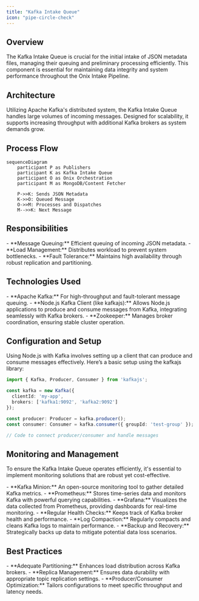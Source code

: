 ```yaml
---
title: "Kafka Intake Queue"
icon: "pipe-circle-check"
---
```


## Overview

The Kafka Intake Queue is crucial for the initial intake of JSON metadata files, managing their queuing and preliminary processing efficiently. This component is essential for maintaining data integrity and system performance throughout the Onix Intake Pipeline.

## Architecture

<AccordionGroup>
  <Accordion title="Technical Architecture">
    Utilizing Apache Kafka's distributed system, the Kafka Intake Queue handles large volumes of incoming messages. Designed for scalability, it supports increasing throughput with additional Kafka brokers as system demands grow.
  </Accordion>
</AccordionGroup>

## Process Flow

```mermaid
sequenceDiagram
    participant P as Publishers
    participant K as Kafka Intake Queue
    participant O as Onix Orchestration
    participant M as MongoDB/Content Fetcher

    P->>K: Sends JSON Metadata
    K->>O: Queued Message
    O->>M: Processes and Dispatches
	M-->>K: Next Message
```

## Responsibilities

<AccordionGroup>
  <Accordion title="Main Responsibilities">
    - **Message Queuing:** Efficient queuing of incoming JSON metadata.
    - **Load Management:** Distributes workload to prevent system bottlenecks.
    - **Fault Tolerance:** Maintains high availability through robust replication and partitioning.
  </Accordion>
</AccordionGroup>

## Technologies Used

<AccordionGroup>
  <Accordion title="Key Technologies">
    - **Apache Kafka:** For high-throughput and fault-tolerant message queuing.
    - **Node.js Kafka Client (like kafkajs):** Allows Node.js applications to produce and consume messages from Kafka, integrating seamlessly with Kafka brokers.
    - **Zookeeper:** Manages broker coordination, ensuring stable cluster operation.
  </Accordion>
</AccordionGroup>

## Configuration and Setup

Using Node.js with Kafka involves setting up a client that can produce and consume messages effectively. Here’s a basic setup using the kafkajs library:

```typescript Typescript
import { Kafka, Producer, Consumer } from 'kafkajs';

const kafka = new Kafka({
  clientId: 'my-app',
  brokers: ['kafka1:9092', 'kafka2:9092']
});

const producer: Producer = kafka.producer();
const consumer: Consumer = kafka.consumer({ groupId: 'test-group' });

// Code to connect producer/consumer and handle messages
```

## Monitoring and Management

To ensure the Kafka Intake Queue operates efficiently, it's essential to implement monitoring solutions that are robust yet cost-effective.

<AccordionGroup>
  <Accordion title="Monitoring Tools">
    - **Kafka Minion:** An open-source monitoring tool to gather detailed Kafka metrics.
    - **Prometheus:** Stores time-series data and monitors Kafka with powerful querying capabilities.
    - **Grafana:** Visualizes the data collected from Prometheus, providing dashboards for real-time monitoring.
  </Accordion>
  <Accordion title="Management Practices">
    - **Regular Health Checks:** Keeps track of Kafka broker health and performance.
    - **Log Compaction:** Regularly compacts and cleans Kafka logs to maintain performance.
    - **Backup and Recovery:** Strategically backs up data to mitigate potential data loss scenarios.
  </Accordion>
</AccordionGroup>

## Best Practices

<AccordionGroup>
  <Accordion title="Optimization Tips">
    - **Adequate Partitioning:** Enhances load distribution across Kafka brokers.
    - **Replica Management:** Ensures data durability with appropriate topic replication settings.
    - **Producer/Consumer Optimization:** Tailors configurations to meet specific throughput and latency needs.
  </Accordion>
</AccordionGroup>
